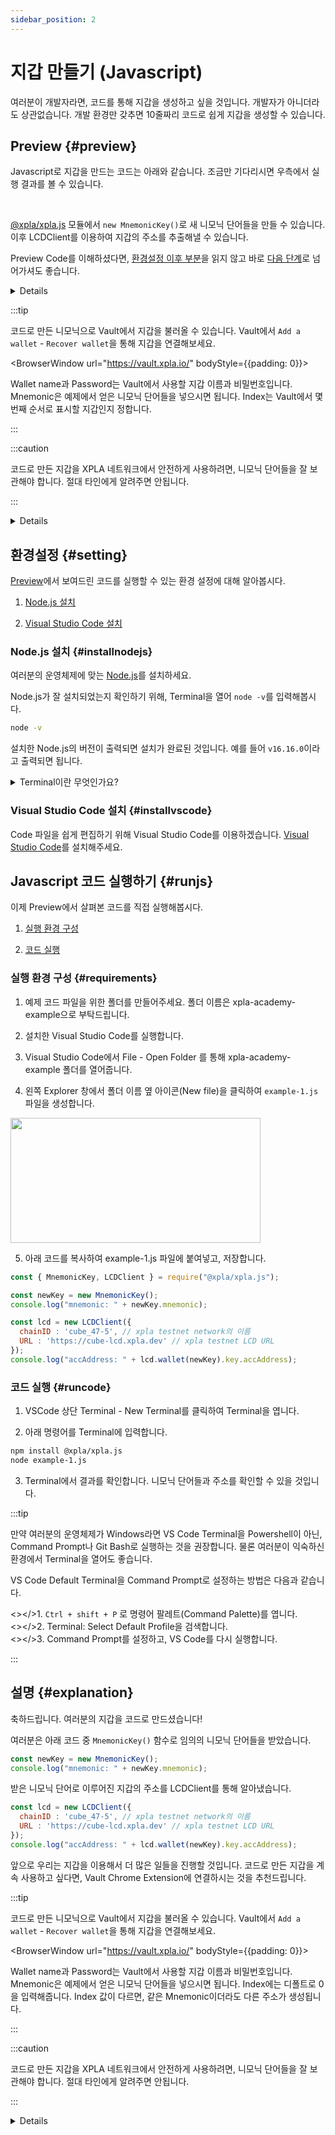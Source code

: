 ```yaml
---
sidebar_position: 2
---
```


# 지갑 만들기 (Javascript)


여러분이 개발자라면, 코드를 통해 지갑을 생성하고 싶을 것입니다. 개발자가 아니더라도 상관없습니다. 개발 환경만 갖추면 10줄짜리 코드로 쉽게 지갑을 생성할 수 있습니다.

## Preview {#preview}

Javascript로 지갑을 만드는 코드는 아래와 같습니다. 조금만 기다리시면 우측에서 실행 결과를 볼 수 있습니다.

<Ex01 />

<br/>


[@xpla/xpla.js](https://www.npmjs.com/package/@xpla/xpla.js) 모듈에서 `new MnemonicKey()`로 새 니모닉 단어들을 만들 수 있습니다. 이후 LCDClient를 이용하여 지갑의 주소를 추출해낼 수 있습니다. 

Preview Code를 이해하셨다면, [환경설정 이후 부분](/docs/settings/create-wallet/create-wallet-with-js#setting)을 읽지 않고 바로 [다음 단계](/docs/settings/create-wallet/create-wallet-with-xplad)로 넘어가셔도 좋습니다.


<Details summary={"React로 지갑 생성하기"} style={{backgroundColor : 'white'}}>
<Ex01_react />
</Details>

:::tip

코드로 만든 니모닉으로 Vault에서 지갑을 불러올 수 있습니다. Vault에서 `Add a wallet` - `Recover wallet`을 통해 지갑을 연결해보세요.

<BrowserWindow url="https://vault.xpla.io/" bodyStyle={{padding: 0}}>
<div className="flex justify-center" style={{backgroundColor : 'hsl(240, 20%, 97%)', position : 'relative'}}>
    <div style={{position : 'absolute', backgroundColor : '#FC9803', height : '17px', width : '100%', top : 0, zIndex : 0}} />
    <div style={{position : 'absolute', backgroundColor : '#031435', height : '60px', width : '100%', top : 17, zIndex : 0}} />
    <VaultImgCard style={{zIndex : 1}} imgSrc="/academy/img/2-settings/1-create-wallet/create-wallet-with-js/recover-wallet.png" />
</div>
</BrowserWindow>

Wallet name과 Password는 Vault에서 사용할 지갑 이름과 비밀번호입니다. Mnemonic은 예제에서 얻은 니모닉 단어들을 넣으시면 됩니다. Index는 Vault에서 몇번째 순서로 표시할 지갑인지 정합니다. 

:::

:::caution

코드로 만든 지갑을 XPLA 네트워크에서 안전하게 사용하려면, 니모닉 단어들을 잘 보관해야 합니다. 절대 타인에게 알려주면 안됩니다.

:::

<Details summary={'LCDClient란 무엇인가요?'}>
LCDClient는 XPLA 블록체인 내 데이터를 가져오는 도구입니다. 더 자세히 알고 싶으시다면 <a target="_blank" href="https://docs.xpla.io/docs/develop/guides/start-the-light-client-daemon/" >Docs</a>를 참고해보세요.

지금 이것에 대해 명확하게 이해하지 않으셔도 괜찮습니다. 코드로 지갑을 생성할 수 있다는 것만 알아두시면 됩니다. 
</Details>



## 환경설정 {#setting}

[Preview](/docs/settings/create-wallet/create-wallet-with-js#preview)에서 보여드린 코드를 실행할 수 있는 환경 설정에 대해 알아봅시다.

1. [Node.js 설치](/docs/settings/create-wallet/create-wallet-with-js#installnodejs)

2. [Visual Studio Code 설치](/docs/settings/create-wallet/create-wallet-with-js#installvscode)

### Node.js 설치 {#installnodejs}

여러분의 운영체제에 맞는 [Node.js](https://nodejs.org/en/download/)를 설치하세요.

Node.js가 잘 설치되었는지 확인하기 위해, Terminal을 열어 `node -v`를 입력해봅시다.

```bash
node -v
```

설치한 Node.js의 버전이 출력되면 설치가 완료된 것입니다. 예를 들어 `v16.16.0`이라고 출력되면 됩니다.

<details>
  <summary>Terminal이란 무엇인가요?</summary>
컴퓨터 시스템을 제어하기 위한 도구입니다. 개발에 익숙하지 않으신 분들은 어떻게 터미널에 접근하는지 모르실 수 있습니다. 운영체제에 따라 다음과 같은 방식으로 터미널에 접근할 수 있습니다.


<Tabs groupId="operating-systems">
  <TabItem value="win" label="Windows">
    윈도우 실행창 (Win + R)에서 cmd를 입력합니다.
  </TabItem>
  <TabItem value="mac" label="macOS">
    <a href="https://support.apple.com/ko-kr/guide/terminal/apd5265185d-f365-44cb-8b09-71a064a42125/mac" target="_blank">
    Apple 공식 사이트
    </a>
    를 참고해보세요.
  </TabItem>
</Tabs>
</details>

### Visual Studio Code 설치 {#installvscode}

Code 파일을 쉽게 편집하기 위해 Visual Studio Code를 이용하겠습니다. [Visual Studio Code](https://code.visualstudio.com/download)를 설치해주세요.

## Javascript 코드 실행하기 {#runjs}

이제 Preview에서 살펴본 코드를 직접 실행해봅시다.

1. [실행 환경 구성](/docs/settings/create-wallet/create-wallet-with-js#requirements)

2. [코드 실행](/docs/settings/create-wallet/create-wallet-with-js#runcode)

### 실행 환경 구성 {#requirements}

  1. 예제 코드 파일을 위한 폴더를 만들어주세요. 폴더 이름은 xpla-academy-example으로 부탁드립니다.

  2. 설치한 Visual Studio Code를 실행합니다.

  3. Visual Studio Code에서 File - Open Folder 를 통해 xpla-academy-example 폴더를 열어줍니다.

  4. 왼쪽 Explorer 창에서 폴더 이름 옆 아이콘(New file)을 클릭하여 `example-1.js` 파일을 생성합니다.
  <img src="/academy/img/2-settings/1-create-wallet/vscode-newfile.png"  width="400" height="200" />

  5. 아래 코드를 복사하여 example-1.js 파일에 붙여넣고, 저장합니다.

  ```js
  const { MnemonicKey, LCDClient } = require("@xpla/xpla.js");

  const newKey = new MnemonicKey();
  console.log("mnemonic: " + newKey.mnemonic);

  const lcd = new LCDClient({
    chainID : 'cube_47-5', // xpla testnet network의 이름
    URL : 'https://cube-lcd.xpla.dev' // xpla testnet LCD URL
  });
  console.log("accAddress: " + lcd.wallet(newKey).key.accAddress);
  ```

### 코드 실행 {#runcode}

  1. VSCode 상단 Terminal - New Terminal를 클릭하여 Terminal을 엽니다. 

  2. 아래 명령어를 Terminal에 입력합니다.

  ```bash
  npm install @xpla/xpla.js
  node example-1.js
  ```

  3. Terminal에서 결과를 확인합니다. 니모닉 단어들과 주소를 확인할 수 있을 것입니다.

  :::tip

  만약 여러분의 운영체제가 Windows라면 VS Code Terminal을 Powershell이 아닌, Command Prompt나 Git Bash로 실행하는 것을 권장합니다. 물론 여러분이 익숙하신 환경에서 Terminal을 열어도 좋습니다.

  VS Code Default Terminal을 Command Prompt로 설정하는 방법은 다음과 같습니다.

  <></>1. `Ctrl + shift + P` 로 명령어 팔레트(Command Palette)를 엽니다.
  <br />
  <></>2. Terminal: Select Default Profile을 검색합니다.
  <br />
  <></>3. Command Prompt를 설정하고, VS Code를 다시 실행합니다.

  :::
 
## 설명 {#explanation}

축하드립니다. 여러분의 지갑을 코드로 만드셨습니다!

여러분은 아래 코드 중 `MnemonicKey()` 함수로 임의의 니모닉 단어들을 받았습니다.

```js
const newKey = new MnemonicKey();
console.log("mnemonic: " + newKey.mnemonic);
```

받은 니모닉 단어로 이루어진 지갑의 주소를 LCDClient를 통해 알아냈습니다.

```js
const lcd = new LCDClient({
  chainID : 'cube_47-5', // xpla testnet network의 이름
  URL : 'https://cube-lcd.xpla.dev' // xpla testnet LCD URL
});
console.log("accAddress: " + lcd.wallet(newKey).key.accAddress);
```

앞으로 우리는 지갑을 이용해서 더 많은 일들을 진행할 것입니다. 코드로 만든 지갑을 계속 사용하고 싶다면, Vault Chrome Extension에 연결하시는 것을 추천드립니다. 

:::tip

코드로 만든 니모닉으로 Vault에서 지갑을 불러올 수 있습니다. Vault에서 `Add a wallet` - `Recover wallet`을 통해 지갑을 연결해보세요.

<BrowserWindow url="https://vault.xpla.io/" bodyStyle={{padding: 0}}>
<div className="flex justify-center" style={{backgroundColor : 'hsl(240, 20%, 97%)', position : 'relative'}}>
    <div style={{position : 'absolute', backgroundColor : '#FC9803', height : '17px', width : '100%', top : 0, zIndex : 0}} />
    <div style={{position : 'absolute', backgroundColor : '#031435', height : '60px', width : '100%', top : 17, zIndex : 0}} />
    <VaultImgCard style={{zIndex : 1}} imgSrc="/academy/img/2-settings/1-create-wallet/create-wallet-with-js/recover-wallet.png" />
</div>
</BrowserWindow>

Wallet name과 Password는 Vault에서 사용할 지갑 이름과 비밀번호입니다. Mnemonic은 예제에서 얻은 니모닉 단어들을 넣으시면 됩니다. Index에는 디폴트로 0을 입력해줍니다. Index 값이 다르면, 같은 Mnemonic이더라도 다른 주소가 생성됩니다.

:::

:::caution

코드로 만든 지갑을 XPLA 네트워크에서 안전하게 사용하려면, 니모닉 단어들을 잘 보관해야 합니다. 절대 타인에게 알려주면 안됩니다.

:::

<Details summary={'LCDClient란 무엇인가요?'}>
LCDClient는 XPLA 블록체인 내 데이터를 가져오는 도구입니다. 더 자세히 알고 싶으시다면 <a target="_blank" href="https://docs.xpla.io/docs/develop/guides/start-the-light-client-daemon/" >Docs</a>를 참고해보세요.

지금 이것에 대해 명확하게 이해하지 않으셔도 괜찮습니다. 코드로 지갑을 생성할 수 있다는 것만 알아두시면 됩니다. 
</Details>


